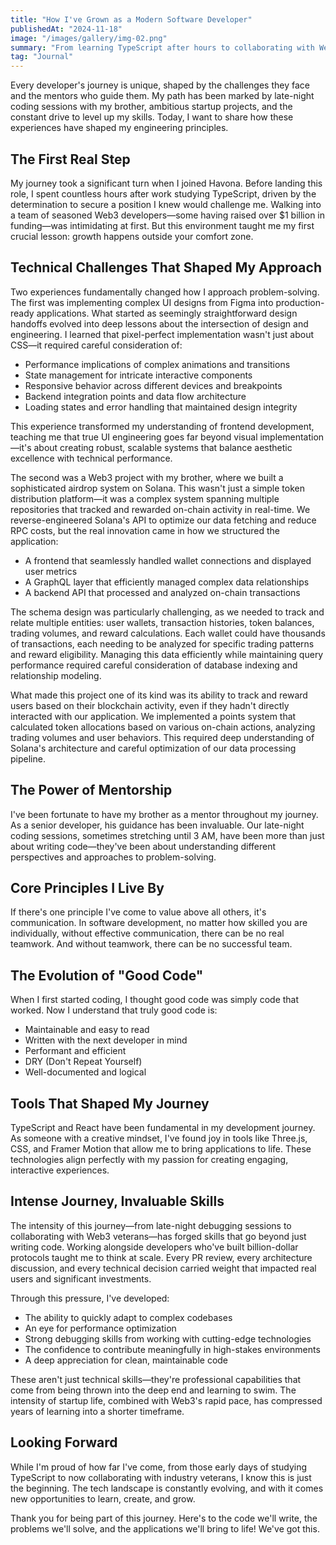 ```yaml
---
title: "How I've Grown as a Modern Software Developer"
publishedAt: "2024-11-18"
image: "/images/gallery/img-02.png"
summary: "From learning TypeScript after hours to collaborating with Web3 veterans, here's how my journey as a developer has shaped my engineering principles."
tag: "Journal"
---
```


Every developer's journey is unique, shaped by the challenges they face and the mentors who guide them. My path has been marked by late-night coding sessions with my brother, ambitious startup projects, and the constant drive to level up my skills. Today, I want to share how these experiences have shaped my engineering principles.

## The First Real Step

My journey took a significant turn when I joined Havona. Before landing this role, I spent countless hours after work studying TypeScript, driven by the determination to secure a position I knew would challenge me. Walking into a team of seasoned Web3 developers—some having raised over $1 billion in funding—was intimidating at first. But this environment taught me my first crucial lesson: growth happens outside your comfort zone.

## Technical Challenges That Shaped My Approach

Two experiences fundamentally changed how I approach problem-solving. The first was implementing complex UI designs from Figma into production-ready applications. What started as seemingly straightforward design handoffs evolved into deep lessons about the intersection of design and engineering. I learned that pixel-perfect implementation wasn't just about CSS—it required careful consideration of:

- Performance implications of complex animations and transitions
- State management for intricate interactive components
- Responsive behavior across different devices and breakpoints
- Backend integration points and data flow architecture
- Loading states and error handling that maintained design integrity

This experience transformed my understanding of frontend development, teaching me that true UI engineering goes far beyond visual implementation—it's about creating robust, scalable systems that balance aesthetic excellence with technical performance.

The second was a Web3 project with my brother, where we built a sophisticated airdrop system on Solana. This wasn't just a simple token distribution platform—it was a complex system spanning multiple repositories that tracked and rewarded on-chain activity in real-time. We reverse-engineered Solana's API to optimize our data fetching and reduce RPC costs, but the real innovation came in how we structured the application:

- A frontend that seamlessly handled wallet connections and displayed user metrics
- A GraphQL layer that efficiently managed complex data relationships
- A backend API that processed and analyzed on-chain transactions

The schema design was particularly challenging, as we needed to track and relate multiple entities: user wallets, transaction histories, token balances, trading volumes, and reward calculations. Each wallet could have thousands of transactions, each needing to be analyzed for specific trading patterns and reward eligibility. Managing this data efficiently while maintaining query performance required careful consideration of database indexing and relationship modeling.

What made this project one of its kind was its ability to track and reward users based on their blockchain activity, even if they hadn't directly interacted with our application. We implemented a points system that calculated token allocations based on various on-chain actions, analyzing trading volumes and user behaviors. This required deep understanding of Solana's architecture and careful optimization of our data processing pipeline.

## The Power of Mentorship

I've been fortunate to have my brother as a mentor throughout my journey. As a senior developer, his guidance has been invaluable. Our late-night coding sessions, sometimes stretching until 3 AM, have been more than just about writing code—they've been about understanding different perspectives and approaches to problem-solving.

## Core Principles I Live By

If there's one principle I've come to value above all others, it's communication. In software development, no matter how skilled you are individually, without effective communication, there can be no real teamwork. And without teamwork, there can be no successful team.

## The Evolution of "Good Code"

When I first started coding, I thought good code was simply code that worked. Now I understand that truly good code is:

- Maintainable and easy to read
- Written with the next developer in mind
- Performant and efficient
- DRY (Don't Repeat Yourself)
- Well-documented and logical

## Tools That Shaped My Journey

TypeScript and React have been fundamental in my development journey. As someone with a creative mindset, I've found joy in tools like Three.js, CSS, and Framer Motion that allow me to bring applications to life. These technologies align perfectly with my passion for creating engaging, interactive experiences.

## Intense Journey, Invaluable Skills

The intensity of this journey—from late-night debugging sessions to collaborating with Web3 veterans—has forged skills that go beyond just writing code. Working alongside developers who've built billion-dollar protocols taught me to think at scale. Every PR review, every architecture discussion, and every technical decision carried weight that impacted real users and significant investments.

Through this pressure, I've developed:

- The ability to quickly adapt to complex codebases
- An eye for performance optimization
- Strong debugging skills from working with cutting-edge technologies
- The confidence to contribute meaningfully in high-stakes environments
- A deep appreciation for clean, maintainable code

These aren't just technical skills—they're professional capabilities that come from being thrown into the deep end and learning to swim. The intensity of startup life, combined with Web3's rapid pace, has compressed years of learning into a shorter timeframe.

## Looking Forward

While I'm proud of how far I've come, from those early days of studying TypeScript to now collaborating with industry veterans, I know this is just the beginning. The tech landscape is constantly evolving, and with it comes new opportunities to learn, create, and grow.

Thank you for being part of this journey. Here's to the code we'll write, the problems we'll solve, and the applications we'll bring to life! We've got this.
